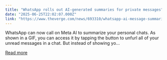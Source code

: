 ```yaml
---
title: "WhatsApp rolls out AI-generated summaries for private messages"
date: "2025-06-25T22:02:07.000Z"
link: "https://www.theverge.com/news/693310/whatsapp-ai-message-summaries-meta"
---
```


WhatsApp can now call on Meta AI to summarize your personal chats. As shown in a GIF, you can access it by tapping the button to unfurl all of your unread messages in a chat. But instead of showing yo...

[Read more](https://www.theverge.com/news/693310/whatsapp-ai-message-summaries-meta)
